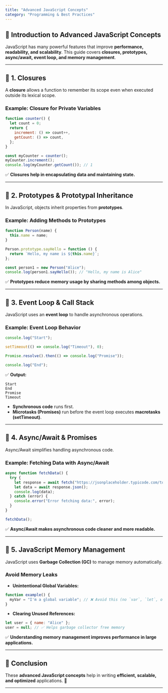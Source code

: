 ```yaml
---
title: "Advanced JavaScript Concepts"
category: "Programming & Best Practices"
---
```


## 📌 Introduction to Advanced JavaScript Concepts

JavaScript has many powerful features that improve **performance, readability, and scalability**. This guide covers **closures, prototypes, async/await, event loop, and memory management**.

---

## 🔹 1. Closures

A **closure** allows a function to remember its scope even when executed outside its lexical scope.

### **Example: Closure for Private Variables**
```javascript
function counter() {
  let count = 0;
  return {
    increment: () => count++,
    getCount: () => count,
  };
}

const myCounter = counter();
myCounter.increment();
console.log(myCounter.getCount()); // 1
```

✅ **Closures help in encapsulating data and maintaining state.**  

---

## 🔹 2. Prototypes & Prototypal Inheritance

In JavaScript, objects inherit properties from **prototypes**.

### **Example: Adding Methods to Prototypes**
```javascript
function Person(name) {
  this.name = name;
}

Person.prototype.sayHello = function () {
  return `Hello, my name is ${this.name}`;
};

const person1 = new Person("Alice");
console.log(person1.sayHello()); // "Hello, my name is Alice"
```

✅ **Prototypes reduce memory usage by sharing methods among objects.**  

---

## 🔹 3. Event Loop & Call Stack

JavaScript uses an **event loop** to handle asynchronous operations.

### **Example: Event Loop Behavior**
```javascript
console.log("Start");

setTimeout(() => console.log("Timeout"), 0);

Promise.resolve().then(() => console.log("Promise"));

console.log("End");
```

✅ **Output:**  
```
Start
End
Promise
Timeout
```

- **Synchronous code** runs first.
- **Microtasks (Promises)** run before the event loop executes **macrotasks (setTimeout)**.

---

## 🔹 4. Async/Await & Promises

Async/Await simplifies handling asynchronous code.

### **Example: Fetching Data with Async/Await**
```javascript
async function fetchData() {
  try {
    let response = await fetch("https://jsonplaceholder.typicode.com/todos/1");
    let data = await response.json();
    console.log(data);
  } catch (error) {
    console.error("Error fetching data:", error);
  }
}

fetchData();
```

✅ **Async/Await makes asynchronous code cleaner and more readable.**  

---

## 🔹 5. JavaScript Memory Management

JavaScript uses **Garbage Collection (GC)** to manage memory automatically.

### **Avoid Memory Leaks**

- **Unintentional Global Variables:**
```javascript
function example() {
  myVar = "I'm a global variable"; // ❌ Avoid this (no `var`, `let`, or `const`)
}
```

- **Clearing Unused References:**
```javascript
let user = { name: "Alice" };
user = null; // ✅ Helps garbage collector free memory
```

✅ **Understanding memory management improves performance in large applications.**  

---

## 📌 Conclusion

These **advanced JavaScript concepts** help in writing **efficient, scalable, and optimized** applications. 🚀  

---
